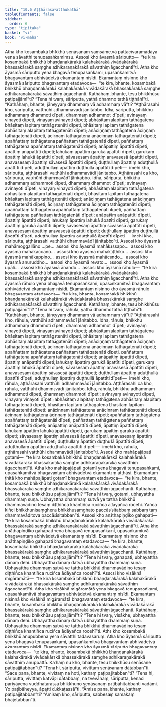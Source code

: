 ```yaml
---
title: "10.6 Aṭṭhārasavatthukathā"
tableOfContents: false
sidebar:
  order: 6
type: "tipitaka"
basket: "vi"
book: "vi-maha"
---
```



<DynamicBreadcrumb />

<Division number="468" book="vi-maha">

<Paragraph number="2003" book="vi-maha">
Atha kho kosambakā bhikkhū senāsanaṃ saṃsāmetvā pattacīvaramādāya yena sāvatthi tenupasaṅkamiṃsu. Assosi kho āyasmā sāriputto—  “te kira kosambakā bhikkhū bhaṇḍanakārakā kalahakārakā vivādakārakā bhassakārakā saṃghe adhikaraṇakārakā sāvatthiṃ āgacchantī”ti. Atha kho āyasmā sāriputto yena bhagavā tenupasaṅkami, upasaṅkamitvā bhagavantaṃ abhivādetvā ekamantaṃ nisīdi. Ekamantaṃ nisinno kho āyasmā sāriputto bhagavantaṃ etadavoca—  “te kira, bhante, kosambakā bhikkhū bhaṇḍanakārakā kalahakārakā vivādakārakā bhassakārakā saṃghe adhikaraṇakārakā sāvatthiṃ āgacchanti. Kathāhaṃ, bhante, tesu bhikkhūsu paṭipajjāmī”ti? “Tena hi tvaṃ, sāriputta, yathā dhammo tathā tiṭṭhāhī”ti. “Kathāhaṃ, bhante, jāneyyaṃ dhammaṃ vā adhammaṃ vā”ti?
</Paragraph>

<Paragraph number="2004" book="vi-maha">
“Aṭṭhārasahi kho, sāriputta, vatthūhi adhammavādī jānitabbo. Idha, sāriputta, bhikkhu adhammaṃ dhammoti dīpeti, dhammaṃ adhammoti dīpeti; avinayaṃ vinayoti dīpeti, vinayaṃ avinayoti dīpeti; abhāsitaṃ alapitaṃ tathāgatena bhāsitaṃ lapitaṃ tathāgatenāti dīpeti, bhāsitaṃ lapitaṃ tathāgatena abhāsitaṃ alapitaṃ tathāgatenāti dīpeti; anāciṇṇaṃ tathāgatena āciṇṇaṃ tathāgatenāti dīpeti, āciṇṇaṃ tathāgatena anāciṇṇaṃ tathāgatenāti dīpeti; apaññattaṃ tathāgatena paññattaṃ tathāgatenāti dīpeti, paññattaṃ tathāgatena apaññattaṃ tathāgatenāti dīpeti; anāpattiṃ āpattīti dīpeti, āpattiṃ anāpattīti dīpeti; lahukaṃ āpattiṃ garukā āpattīti dīpeti, garukaṃ āpattiṃ lahukā āpattīti dīpeti; sāvasesaṃ āpattiṃ anavasesā āpattīti dīpeti, anavasesaṃ āpattiṃ sāvasesā āpattīti dīpeti; duṭṭhullaṃ āpattiṃ aduṭṭhullā āpattīti dīpeti, aduṭṭhullaṃ āpattiṃ duṭṭhullā āpattīti dīpeti—  imehi kho, sāriputta, aṭṭhārasahi vatthūhi adhammavādī jānitabbo.
</Paragraph>

<Paragraph number="2005" book="vi-maha">
Aṭṭhārasahi ca kho, sāriputta, vatthūhi dhammavādī jānitabbo. Idha, sāriputta, bhikkhu adhammaṃ adhammoti dīpeti, dhammaṃ dhammoti dīpeti; avinayaṃ avinayoti dīpeti, vinayaṃ vinayoti dīpeti; abhāsitaṃ alapitaṃ tathāgatena abhāsitaṃ alapitaṃ tathāgatenāti dīpeti, bhāsitaṃ lapitaṃ tathāgatena bhāsitaṃ lapitaṃ tathāgatenāti dīpeti; anāciṇṇaṃ tathāgatena anāciṇṇaṃ tathāgatenāti dīpeti, āciṇṇaṃ tathāgatena āciṇṇaṃ tathāgatenāti dīpeti; apaññattaṃ tathāgatena apaññattaṃ tathāgatenāti dīpeti, paññattaṃ tathāgatena paññattaṃ tathāgatenāti dīpeti; anāpattiṃ anāpattīti dīpeti, āpattiṃ āpattīti dīpeti; lahukaṃ āpattiṃ lahukā āpattīti dīpeti, garukaṃ āpattiṃ garukā āpattīti dīpeti; sāvasesaṃ āpattiṃ sāvasesā āpattīti dīpeti, anavasesaṃ āpattiṃ anavasesā āpattīti dīpeti; duṭṭhullaṃ āpattiṃ duṭṭhullā āpattīti dīpeti, aduṭṭhullaṃ āpattiṃ aduṭṭhullā āpattīti dīpeti—  imehi kho, sāriputta, aṭṭhārasahi vatthūhi dhammavādī jānitabbo”ti.
</Paragraph>

</Division>
<Division number="469" book="vi-maha">

<Paragraph number="2006" book="vi-maha">
Assosi kho āyasmā mahāmoggallāno …pe…  assosi kho āyasmā mahākassapo…  assosi kho āyasmā mahākaccāno…  assosi kho āyasmā mahākoṭṭhiko…  assosi kho āyasmā mahākappino…  assosi kho āyasmā mahācundo…  assosi kho āyasmā anuruddho…  assosi kho āyasmā revato…  assosi kho āyasmā upāli…  assosi kho āyasmā ānando…  assosi kho āyasmā rāhulo—  “te kira kosambakā bhikkhū bhaṇḍanakārakā kalahakārakā vivādakārakā bhassakārakā saṃghe adhikaraṇakārakā sāvatthiṃ āgacchantī”ti. Atha kho āyasmā rāhulo yena bhagavā tenupasaṅkami, upasaṅkamitvā bhagavantaṃ abhivādetvā ekamantaṃ nisīdi. Ekamantaṃ nisinno kho āyasmā rāhulo bhagavantaṃ etadavoca—  “te kira, bhante, kosambakā bhikkhū bhaṇḍanakārakā kalahakārakā vivādakārakā bhassakārakā saṃghe adhikaraṇakārakā sāvatthiṃ āgacchanti. Kathāhaṃ, bhante, tesu bhikkhūsu paṭipajjāmī”ti? “Tena hi tvaṃ, rāhula, yathā dhammo tathā tiṭṭhāhī”ti. “Kathāhaṃ, bhante, jāneyyaṃ dhammaṃ vā adhammaṃ vā”ti?
</Paragraph>

<Paragraph number="2007" book="vi-maha">
“Aṭṭhārasahi kho, rāhula, vatthūhi adhammavādī jānitabbo. Idha, rāhula, bhikkhu adhammaṃ dhammoti dīpeti, dhammaṃ adhammoti dīpeti; avinayaṃ vinayoti dīpeti, vinayaṃ avinayoti dīpeti; abhāsitaṃ alapitaṃ tathāgatena bhāsitaṃ lapitaṃ tathāgatenāti dīpeti, bhāsitaṃ lapitaṃ tathāgatena abhāsitaṃ alapitaṃ tathāgatenāti dīpeti; anāciṇṇaṃ tathāgatena āciṇṇaṃ tathāgatenāti dīpeti, āciṇṇaṃ tathāgatena anāciṇṇaṃ tathāgatenāti dīpeti; apaññattaṃ tathāgatena paññattaṃ tathāgatenāti dīpeti, paññattaṃ tathāgatena apaññattaṃ tathāgatenāti dīpeti; anāpattiṃ āpattīti dīpeti, āpattiṃ anāpattīti dīpeti; lahukaṃ āpattiṃ garukā āpattīti dīpeti, garukaṃ āpattiṃ lahukā āpattīti dīpeti; sāvasesaṃ āpattiṃ anavasesā āpattīti dīpeti, anavasesaṃ āpattiṃ sāvasesā āpattīti dīpeti; duṭṭhullaṃ āpattiṃ aduṭṭhullā āpattīti dīpeti, aduṭṭhullaṃ āpattiṃ duṭṭhullā āpattīti dīpeti—  imehi kho, rāhula, aṭṭhārasahi vatthūhi adhammavādī jānitabbo.
</Paragraph>

<Paragraph number="2008" book="vi-maha">
Aṭṭhārasahi ca kho, rāhula, vatthūhi dhammavādī jānitabbo. Idha, rāhula, bhikkhu adhammaṃ adhammoti dīpeti, dhammaṃ dhammoti dīpeti; avinayaṃ avinayoti dīpeti, vinayaṃ vinayoti dīpeti; abhāsitaṃ alapitaṃ tathāgatena abhāsitaṃ alapitaṃ tathāgatenāti dīpeti, bhāsitaṃ lapitaṃ tathāgatena bhāsitaṃ lapitaṃ tathāgatenāti dīpeti; anāciṇṇaṃ tathāgatena anāciṇṇaṃ tathāgatenāti dīpeti, āciṇṇaṃ tathāgatena āciṇṇaṃ tathāgatenāti dīpeti; apaññattaṃ tathāgatena apaññattaṃ tathāgatenāti dīpeti, paññattaṃ tathāgatena paññattaṃ tathāgatenāti dīpeti; anāpattiṃ anāpattīti dīpeti, āpattiṃ āpattīti dīpeti; lahukaṃ āpattiṃ lahukā āpattīti dīpeti, garukaṃ āpattiṃ garukā āpattīti dīpeti; sāvasesaṃ āpattiṃ sāvasesā āpattīti dīpeti, anavasesaṃ āpattiṃ anavasesā āpattīti dīpeti; duṭṭhullaṃ āpattiṃ duṭṭhullā āpattīti dīpeti, aduṭṭhullaṃ āpattiṃ aduṭṭhullā āpattīti dīpeti—  imehi kho, rāhula, aṭṭhārasahi vatthūhi dhammavādī jānitabbo”ti.
</Paragraph>

</Division>
<Division number="470" book="vi-maha">

<Paragraph number="2009" book="vi-maha">
Assosi kho mahāpajāpati gotamī—  “te kira kosambakā bhikkhū bhaṇḍanakārakā kalahakārakā vivādakārakā bhassakārakā saṃghe adhikaraṇakārakā sāvatthiṃ āgacchantī”ti. Atha kho mahāpajāpati gotamī yena bhagavā tenupasaṅkami, upasaṅkamitvā bhagavantaṃ abhivādetvā ekamantaṃ aṭṭhāsi. Ekamantaṃ ṭhitā kho mahāpajāpati gotamī bhagavantaṃ etadavoca—  “te kira, bhante, kosambakā bhikkhū bhaṇḍanakārakā kalahakārakā vivādakārakā bhassakārakā saṃghe adhikaraṇakārakā sāvatthiṃ āgacchanti. Kathāhaṃ, bhante, tesu bhikkhūsu paṭipajjāmī”ti? “Tena hi tvaṃ, gotami, ubhayattha dhammaṃ suṇa. Ubhayattha dhammaṃ sutvā ye tattha bhikkhū dhammavādino tesaṃ diṭṭhiñca khantiñca ruciñca ādāyañca rocehi. Yañca kiñci bhikkhunisaṃghena bhikkhusaṃghato paccāsīsitabbaṃ sabbaṃ taṃ dhammavāditova paccāsīsitabban”ti.
</Paragraph>

</Division>
<Division number="471" book="vi-maha">

<Paragraph number="2010" book="vi-maha">
Assosi kho anāthapiṇḍiko gahapati—  “te kira kosambakā bhikkhū bhaṇḍanakārakā kalahakārakā vivādakārakā bhassakārakā saṃghe adhikaraṇakārakā sāvatthiṃ āgacchantī”ti. Atha kho anāthapiṇḍiko gahapati yena bhagavā tenupasaṅkami, upasaṅkamitvā bhagavantaṃ abhivādetvā ekamantaṃ nisīdi. Ekamantaṃ nisinno kho anāthapiṇḍiko gahapati bhagavantaṃ etadavoca—  “te kira, bhante, kosambakā bhikkhū bhaṇḍanakārakā kalahakārakā vivādakārakā bhassakārakā saṃghe adhikaraṇakārakā sāvatthiṃ āgacchanti. Kathāhaṃ, bhante, tesu bhikkhūsu paṭipajjāmī”ti? “Tena hi tvaṃ, gahapati, ubhayattha dānaṃ dehi. Ubhayattha dānaṃ datvā ubhayattha dhammaṃ suṇa. Ubhayattha dhammaṃ sutvā ye tattha bhikkhū dhammavādino tesaṃ diṭṭhiñca khantiñca ruciñca ādāyañca rocehī”ti.
</Paragraph>

</Division>
<Division number="472" book="vi-maha">

<Paragraph number="2011" book="vi-maha">
Assosi kho visākhā migāramātā—  “te kira kosambakā bhikkhū bhaṇḍanakārakā kalahakārakā vivādakārakā bhassakārakā saṃghe adhikaraṇakārakā sāvatthiṃ āgacchantī”ti. Atha kho visākhā migāramātā yena bhagavā tenupasaṅkami, upasaṅkamitvā bhagavantaṃ abhivādetvā ekamantaṃ nisīdi. Ekamantaṃ nisinnā kho visākhā migāramātā bhagavantaṃ etadavoca—  “te kira, bhante, kosambakā bhikkhū bhaṇḍanakārakā kalahakārakā vivādakārakā bhassakārakā saṃghe adhikaraṇakārakā sāvatthiṃ āgacchanti. Kathāhaṃ, bhante, tesu bhikkhūsu paṭipajjāmī”ti? “Tena hi tvaṃ, visākhe, ubhayattha dānaṃ dehi. Ubhayattha dānaṃ datvā ubhayattha dhammaṃ suṇa. Ubhayattha dhammaṃ sutvā ye tattha bhikkhū dhammavādino tesaṃ diṭṭhiñca khantiñca ruciñca ādāyañca rocehī”ti.
</Paragraph>

</Division>
<Division number="473" book="vi-maha">

<Paragraph number="2012" book="vi-maha">
Atha kho kosambakā bhikkhū anupubbena yena sāvatthi tadavasaruṃ. Atha kho āyasmā sāriputto yena bhagavā tenupasaṅkami, upasaṅkamitvā bhagavantaṃ abhivādetvā ekamantaṃ nisīdi. Ekamantaṃ nisinno kho āyasmā sāriputto bhagavantaṃ etadavoca—  “te kira, bhante, kosambakā bhikkhū bhaṇḍanakārakā kalahakārakā vivādakārakā bhassakārakā saṃghe adhikaraṇakārakā sāvatthiṃ anuppattā. Kathaṃ nu kho, bhante, tesu bhikkhūsu senāsane paṭipajjitabban”ti? “Tena hi, sāriputta, vivittaṃ senāsanaṃ dātabban”ti. “Sace pana, bhante, vivittaṃ na hoti, kathaṃ paṭipajjitabban”ti? “Tena hi, sāriputta, vivittaṃ katvāpi dātabbaṃ, na tvevāhaṃ, sāriputta, kenaci pariyāyena vuḍḍhatarassa bhikkhuno senāsanaṃ paṭibāhitabbanti vadāmi. Yo paṭibāheyya, āpatti dukkaṭassā”ti.
</Paragraph>

<Paragraph number="2013" book="vi-maha">
“Āmise pana, bhante, kathaṃ paṭipajjitabban”ti? “Āmisaṃ kho, sāriputta, sabbesaṃ samakaṃ bhājetabban”ti.
</Paragraph>
</Division>